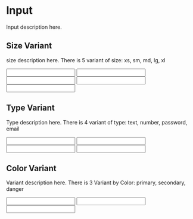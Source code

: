 <!-- Input.stories.mdx -->



<Meta 
  title="Components/Input/Example" 
  component={Input} 
  />

# Input

Input description here.

## Size Variant

size description here. There is 5 variant of size: xs, sm, md, lg, xl

<Canvas>
  <Story name="Size">
    <Input 
      label='XS'
      variant='secondary'
      size='xs'
    />
    <Input 
      label='SM'
      variant='secondary'
      size='sm'
    />
    <Input 
      label='MD'
      variant='secondary'
      size='md'
    />
    <Input 
      label='LG'
      variant='secondary'
      size='lg'
    />
    <Input 
      label='XL'
      variant='secondary'
      size='xl'
    />
   </Story>
</Canvas>

## Type Variant

Type description here. There is 4 variant of type: text, number, password, email

<Canvas>
  <Story name="Type">
    <Input 
      type="text"
      label='Text'
      variant='secondary'
      size='md'
    />
    <Input 
      type="number"
      label='Number'
      variant='secondary'
      size='md'
    />
    <Input 
      type="password"
      label='Password'
      variant='secondary'
      size='md'
    />
    <Input 
      type="email"
      label='Email'
      variant='secondary'
      size='md'
    />
   </Story>
</Canvas>

## Color Variant

Variant description here. There is 3 Variant by Color: primary, secondary, danger

<Canvas>
  <Story name="Variant">
    <Input 
      type="text"
      label='Primary'
      variant='primary'
      size='md'
    />
    <Input 
      type="password"
      label='Secondary'
      variant='secondary'
      size='md'
    />
    <Input 
      type="email"
      label='Danger'
      variant='danger'
      size='md'
    />
   </Story>
</Canvas>
